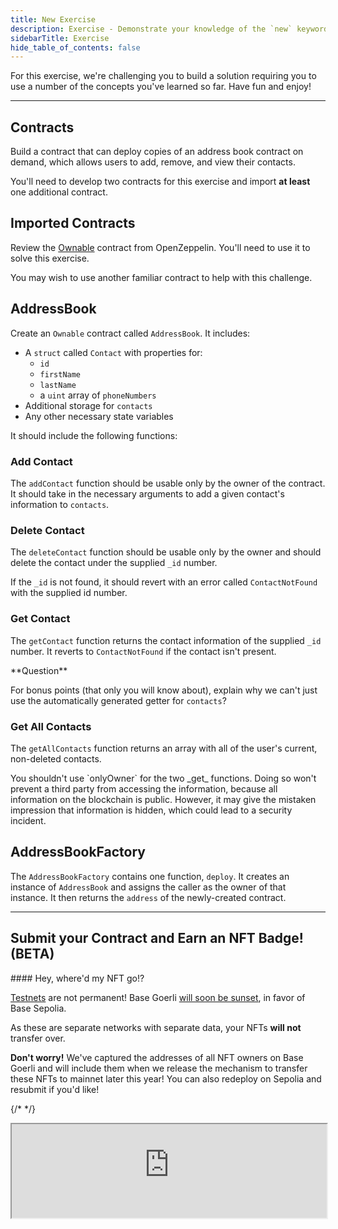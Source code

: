```yaml
---
title: New Exercise
description: Exercise - Demonstrate your knowledge of the `new` keyword.
sidebarTitle: Exercise
hide_table_of_contents: false
---
```


For this exercise, we're challenging you to build a solution requiring you to use a number of the concepts you've learned so far. Have fun and enjoy!

---

## Contracts

Build a contract that can deploy copies of an address book contract on demand, which allows users to add, remove, and view their contacts.

You'll need to develop two contracts for this exercise and import **at least** one additional contract.

## Imported Contracts

Review the [Ownable](https://github.com/OpenZeppelin/openzeppelin-contracts/blob/master/contracts/access/Ownable.sol) contract from OpenZeppelin. You'll need to use it to solve this exercise.

You may wish to use another familiar contract to help with this challenge.

## AddressBook

Create an `Ownable` contract called `AddressBook`. It includes:

- A `struct` called `Contact` with properties for:
  - `id`
  - `firstName`
  - `lastName`
  - a `uint` array of `phoneNumbers`
- Additional storage for `contacts`
- Any other necessary state variables

It should include the following functions:

### Add Contact

The `addContact` function should be usable only by the owner of the contract. It should take in the necessary arguments to add a given contact's information to `contacts`.

### Delete Contact

The `deleteContact` function should be usable only by the owner and should delete the contact under the supplied `_id` number.

If the `_id` is not found, it should revert with an error called `ContactNotFound` with the supplied id number.

### Get Contact

The `getContact` function returns the contact information of the supplied `_id` number. It reverts to `ContactNotFound` if the contact isn't present.

<Tip>
**Question**

For bonus points (that only you will know about), explain why we can't just use the automatically generated getter for `contacts`?
</Tip>


### Get All Contacts

The `getAllContacts` function returns an array with all of the user's current, non-deleted contacts.

<Warning>
You shouldn't use `onlyOwner` for the two _get_ functions. Doing so won't prevent a third party from accessing the information, because all information on the blockchain is public. However, it may give the mistaken impression that information is hidden, which could lead to a security incident.
</Warning>


## AddressBookFactory

The `AddressBookFactory` contains one function, `deploy`. It creates an instance of `AddressBook` and assigns the caller as the owner of that instance. It then returns the `address` of the newly-created contract.

---

## Submit your Contract and Earn an NFT Badge! (BETA)

<Note>
#### Hey, where'd my NFT go!?

[Testnets](/learn/deployment-to-testnet/test-networks) are not permanent! Base Goerli [will soon be sunset](https://base.mirror.xyz/kkz1-KFdUwl0n23PdyBRtnFewvO48_m-fZNzPMJehM4), in favor of Base Sepolia.

As these are separate networks with separate data, your NFTs **will not** transfer over.

**Don't worry!** We've captured the addresses of all NFT owners on Base Goerli and will include them when we release the mechanism to transfer these NFTs to mainnet later this year! You can also redeploy on Sepolia and resubmit if you'd like!
</Note>

{/* <CafeUnitTest nftNum={12} /> */}

<iframe
  src="https://684b5e62b1ff46bc5bf83966-aijszlfakk.chromatic.com/iframe.html?args=&id=components-cafeunittest--twelve&viewMode=story&dark=true&hero=true"
  width="100%"
  height="auto"
/>

